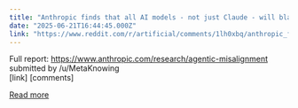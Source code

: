 ```yaml
---
title: "Anthropic finds that all AI models - not just Claude - will blackmail an employee to avoid being shut down"
date: "2025-06-21T16:44:45.000Z"
link: "https://www.reddit.com/r/artificial/comments/1lh0xbq/anthropic_finds_that_all_ai_models_not_just/"
---
```


Full report: https://www.anthropic.com/research/agentic-misalignment
    submitted by    /u/MetaKnowing  
 [link]   [comments]

[Read more](https://www.reddit.com/r/artificial/comments/1lh0xbq/anthropic_finds_that_all_ai_models_not_just/)
